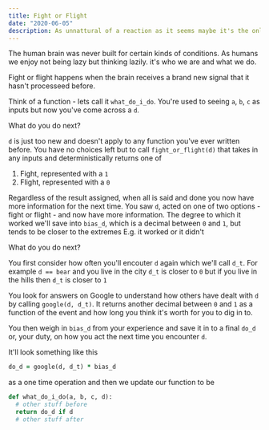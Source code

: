 ```yaml
---
title: Fight or Flight
date: "2020-06-05"
description: As unnattural of a reaction as it seems maybe it's the only natural one
---
```


The human brain was never built for certain kinds of conditions. As humans we enjoy not being lazy but thinking lazily. it's who we are and what we do.

Fight or flight happens when the brain receives a brand new signal that it hasn't processeed before.

Think of a function - lets call it `what_do_i_do`. You're used to seeing `a`, `b`, `c` as inputs but now you've come across a `d`.

What do you do next?

`d` is just too new and doesn't apply to any function you've ever written before. You have no choices left but to call `fight_or_flight(d)` that takes in any inputs and deterministically returns one of

1. Fight, represented with a `1`
2. Flight, represented with a `0`

Regardless of the result assigned, when all is said and done you now have more information for the next time. You saw `d`, acted on one of two options - fight or flight - and now have more information. The degree to which it worked we'll save into `bias_d`, which is a decimal between `0` and `1`, but tends to be closer to the extremes E.g. it worked or it didn't

What do you do next?

You first consider how often you'll encouter `d` again which we'll call `d_t`. For example `d == bear` and you live in the city `d_t` is closer to `0` but if you live in the hills then `d_t` is closer to `1`

You look for answers on Google to understand how others have dealt with `d` by calling `google(d, d_t)`. It returns another decimal between `0` and `1` as a function of the event and how long you think it's worth for you to dig in to.

You then weigh in `bias_d` from your experience and save it in to a final `do_d` or, your duty, on how you act the next time you encounter `d`.

It'll look something like this

```ruby
do_d = google(d, d_t) * bias_d
```

as a one time operation and then we update our function to be

```ruby
def what_do_i_do(a, b, c, d):
  # other stuff before
  return do_d if d
  # other stuff after
```
